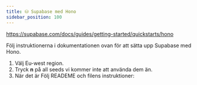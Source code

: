 ```yaml
---
title: ⛁ Supabase med Hono
sidebar_position: 100
---
```


https://supabase.com/docs/guides/getting-started/quickstarts/hono

Följ instruktionerna i dokumentationen ovan för att sätta upp Supabase med Hono.

1. Välj Eu-west region.
2. Tryck **n** på all seeds vi kommer inte att använda dem än.
3. När det är Följ READEME och filens instruktioner: